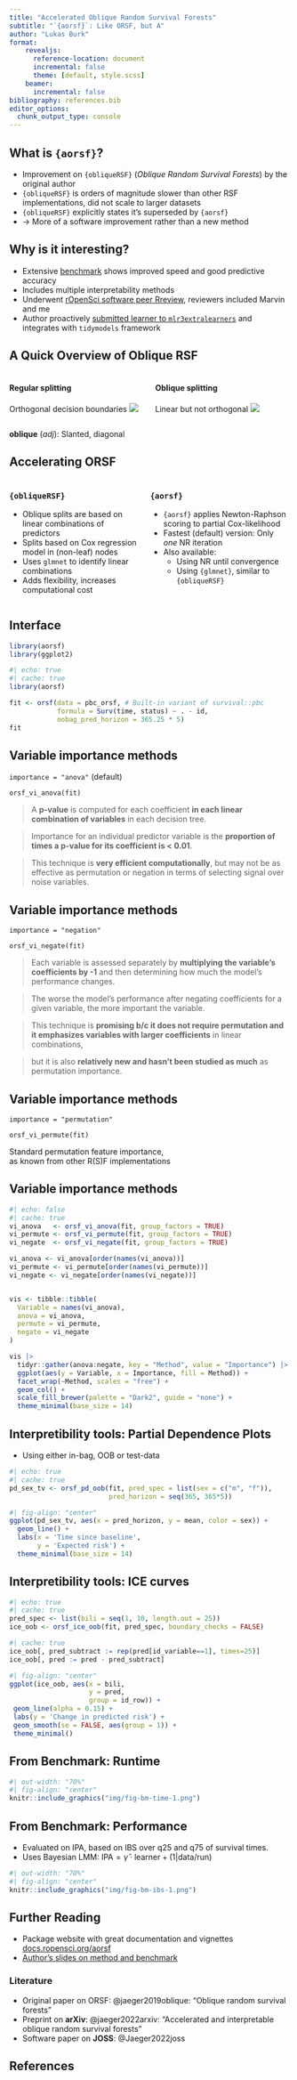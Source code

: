 ```yaml
---
title: "Accelerated Oblique Random Survival Forests"
subtitle: "`{aorsf}`: Like ORSF, but A"
author: "Lukas Burk"
format:
    revealjs:
      reference-location: document
      incremental: false
      theme: [default, style.scss]
    beamer:
      incremental: false
bibliography: references.bib
editor_options: 
  chunk_output_type: console
---
```


## What is `{aorsf}`?

-   Improvement on `{obliqueRSF}` (*Oblique Random Survival Forests*) by the original author
-   `{obliqueRSF}` is orders of magnitude slower than other RSF implementations, did not scale to larger datasets
-   `{obliqueRSF}` explicitly states it's superseded by `{aorsf}`
- -> More of a software improvement rather than a new method

## Why is it interesting?

-   Extensive [benchmark](https://github.com/bcjaeger/aorsf-bench) shows improved speed and good predictive accuracy
-   Includes multiple interpretability methods
-   Underwent [rOpenSci software peer Rreview](https://github.com/ropensci/software-review/issues/532/), reviewers included Marvin and me
-   Author proactively [submitted learner to `mlr3extralearners`](https://github.com/mlr-org/mlr3extralearners/pull/233) and integrates with `tidymodels` framework

## A Quick Overview of Oblique RSF

:::: {.columns}

::: {.column width="50%"}

#### Regular splitting
Orthogonal decision boundaries
![](img/fig_penguins_part2-1.png)
:::

::: {.column width="50%"}
::: {.fragment}

#### Oblique splitting 
Linear but not orthogonal
![](img/fig_penguins_part2_oblique-1.png)
:::
:::

::::

::: aside
**oblique** (_adj_): Slanted, diagonal
:::

## Accelerating ORSF {.smaller}

:::: {.columns}
::: {.column width="50%}
### `{obliqueRSF}`
::: {.fragment}

- Oblique splits are based on linear combinations of predictors
- Splits based on Cox regression model in (non-leaf) nodes
- Uses `glmnet` to identify linear combinations
- Adds flexibility, increases computational cost
:::
:::
::: {.column width="50%}

### `{aorsf}`
::: {.fragment}
- `{aorsf}` applies Newton-Raphson scoring to partial Cox-likelihood
- Fastest (default) version: Only _one_ NR iteration
- Also available:
    - Using NR until convergence
    - Using `{glmnet}`, similar to `{obliqueRSF}`
:::
:::
::::
## Interface

```r
library(aorsf)
library(ggplot2)
```

```r
#| echo: true
#| cache: true
library(aorsf)

fit <- orsf(data = pbc_orsf, # Built-in variant of survival::pbc
            formula = Surv(time, status) ~ . - id,
            oobag_pred_horizon = 365.25 * 5)
fit
```

## Variable importance methods

`importance = "anova"` (default)

`orsf_vi_anova(fit)`

> A **p-value** is computed for each coefficient **in each linear combination of variables** in each decision tree. 

> Importance for an individual predictor variable is the **proportion of times a p-value for its coefficient is < 0.01**.

> This technique is **very efficient computationally**, but may not be as effective as permutation or negation in terms of selecting signal over noise variables.


## Variable importance methods {.scrollable}

`importance = "negation"`

`orsf_vi_negate(fit)`

> Each variable is assessed separately by **multiplying the variable’s coefficients by -1** and then determining how much the model’s performance changes.

> The worse the model’s performance after negating coefficients for a given variable, the more important the variable.

> This technique is **promising b/c it does not require permutation and it emphasizes variables with larger coefficients** in linear combinations,

> but it is also **relatively new and hasn’t been studied as much** as permutation importance.

## Variable importance methods

`importance = "permutation"`

`orsf_vi_permute(fit)`

::: {.absolute top=50%}
Standard permutation feature importance,  
as known from other R(S)F implementations
:::

## Variable importance methods


```r
#| echo: false
#| cache: true
vi_anova   <- orsf_vi_anova(fit, group_factors = TRUE)
vi_permute <- orsf_vi_permute(fit, group_factors = TRUE)
vi_negate  <- orsf_vi_negate(fit, group_factors = TRUE)

vi_anova <- vi_anova[order(names(vi_anova))]
vi_permute <- vi_permute[order(names(vi_permute))]
vi_negate <- vi_negate[order(names(vi_negate))]


vis <- tibble::tibble(
  Variable = names(vi_anova),
  anova = vi_anova,
  permute = vi_permute,
  negate = vi_negate
)

vis |>
  tidyr::gather(anova:negate, key = "Method", value = "Importance") |>
  ggplot(aes(y = Variable, x = Importance, fill = Method)) +
  facet_wrap(~Method, scales = "free") +
  geom_col() +
  scale_fill_brewer(palette = "Dark2", guide = "none") +
  theme_minimal(base_size = 14)
```


## Interpretibility tools: Partial Dependence Plots

- Using either in-bag, OOB or test-data

```r
#| echo: true
#| cache: true
pd_sex_tv <- orsf_pd_oob(fit, pred_spec = list(sex = c("m", "f")),
                         pred_horizon = seq(365, 365*5))
```


```r
#| fig-align: "center"
ggplot(pd_sex_tv, aes(x = pred_horizon, y = mean, color = sex)) + 
  geom_line() +
  labs(x = 'Time since baseline',
       y = 'Expected risk') +
  theme_minimal(base_size = 14)
```

## Interpretibility tools: ICE curves

```r
#| echo: true
#| cache: true
pred_spec <- list(bili = seq(1, 10, length.out = 25))
ice_oob <- orsf_ice_oob(fit, pred_spec, boundary_checks = FALSE)
```

```r
#| cache: true
ice_oob[, pred_subtract := rep(pred[id_variable==1], times=25)]
ice_oob[, pred := pred - pred_subtract]
```

```r
#| fig-align: "center"
ggplot(ice_oob, aes(x = bili, 
                    y = pred, 
                    group = id_row)) + 
 geom_line(alpha = 0.15) + 
 labs(y = 'Change in predicted risk') +
 geom_smooth(se = FALSE, aes(group = 1)) +
 theme_minimal()
```




## From Benchmark: Runtime 

```r
#| out-width: "70%"
#| fig-align: "center"
knitr::include_graphics("img/fig-bm-time-1.png")
```



## From Benchmark: Performance

- Evaluated on IPA, based on IBS over q25 and q75 of survival times.  
- Uses Bayesian LMM: $\mathrm{IPA} = \hat{\gamma} \cdot \mathrm{learner} + (1|\mathrm{data}/\mathrm{run})$

```r
#| out-width: "70%"
#| fig-align: "center"
knitr::include_graphics("img/fig-bm-ibs-1.png")
```

## Further Reading

- Package website with great documentation and vignettes [docs.ropensci.org/aorsf](https://docs.ropensci.org/aorsf)
-   [Author's slides on method and benchmark](https://bcjaeger.github.io/aorsf-bench)

### Literature

-   Original paper on ORSF: @jaeger2019oblique: "Oblique random survival forests"
-   Preprint on **arXiv**: @jaeger2022arxiv: "Accelerated and interpretable oblique random survival forests"
-   Software paper on **JOSS**: @Jaeger2022joss

## References

::: {#refs}
:::
